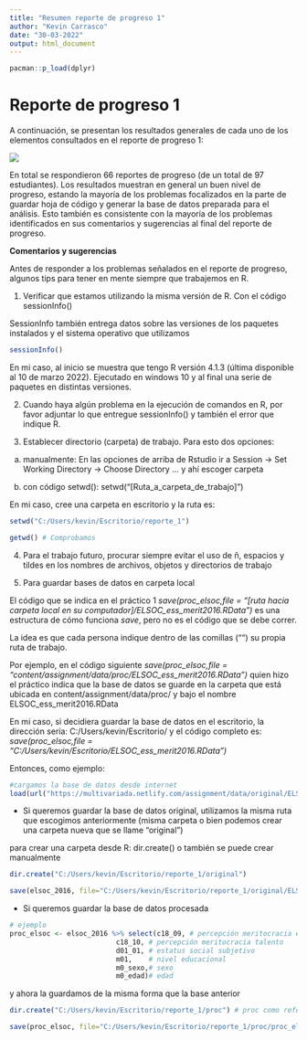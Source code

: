 ```yaml
---
title: "Resumen reporte de progreso 1"
author: "Kevin Carrasco"
date: "30-03-2022"
output: html_document
---
```


```r
pacman::p_load(dplyr)
```

# Reporte de progreso 1

A continuación, se presentan los resultados generales de cada uno de los elementos consultados en el reporte de progreso 1:

![](https://github.com/Kevin-carrasco/reportes-progreso/blob/main/reporte_1/reporte_1.png?raw=true)

En total se respondieron 66 reportes de progreso (de un total de 97 estudiantes). Los resultados muestran en general un buen nivel de progreso, estando la mayoría de los problemas focalizados en la parte de guardar hoja de código y generar la base de datos preparada para el análisis. Esto también es consistente con la mayoría de los problemas identificados en sus comentarios y sugerencias al final del reporte de progreso.

**Comentarios y sugerencias**

Antes de responder a los problemas señalados en el reporte de progreso, algunos tips para tener en mente siempre que trabajemos en R.

1. Verificar que estamos utilizando la misma versión de R. Con el código sessionInfo()

SessionInfo también entrega datos sobre las versiones de los paquetes instalados y el sistema operativo que utilizamos

```r
sessionInfo()
```

En mi caso, al inicio se muestra que tengo R versión 4.1.3 (última disponible al 10 de marzo 2022). Ejecutado en windows 10 y al final una serie de paquetes en distintas versiones.

2. Cuando haya algún problema en la ejecución de comandos en R, por favor adjuntar lo que entregue sessionInfo() y también el error que indique R.

3. Establecer directorio (carpeta) de trabajo. Para esto dos opciones:

 a. manualmente: 
En las opciones de arriba de Rstudio ir a Session -> Set Working Directory -> Choose Directory ... y ahí escoger carpeta

 b. con código setwd():
setwd("[Ruta_a_carpeta_de_trabajo]")

En mi caso, cree una carpeta en escritorio y la ruta es:
```r
setwd("C:/Users/kevin/Escritorio/reporte_1")

getwd() # Comprobamos
```

4. Para el trabajo futuro, procurar siempre evitar el uso de ñ, espacios y tildes en los nombres de archivos, objetos y directorios de trabajo

5. Para guardar bases de datos en carpeta local

El código que se indica en el práctico 1 *save(proc_elsoc,file = "[ruta hacia carpeta local en su computador]/ELSOC_ess_merit2016.RData")* es una estructura de cómo funciona *save*, pero no es el código que se debe correr.

La idea es que cada persona indique dentro de las comillas ("") su propia ruta de trabajo.

Por ejemplo, en el código siguiente *save(proc_elsoc,file = "content/assignment/data/proc/ELSOC_ess_merit2016.RData")* quien hizo el práctico indica que la base de datos se guarde en la carpeta que está ubicada en content/assignment/data/proc/ y bajo el nombre ELSOC_ess_merit2016.RData

En mi caso, si decidiera guardar la base de datos en el escritorio, la dirección sería: C:/Users/kevin/Escritorio/ y el código completo es: *save(proc_elsoc,file = "C:/Users/kevin/Escritorio/ELSOC_ess_merit2016.RData")*

Entonces, como ejemplo:

```r
#cargamos la base de datos desde internet
load(url("https://multivariada.netlify.com/assignment/data/original/ELSOC_W01_v3.10.RData"))
```

- Si queremos guardar la base de datos original, utilizamos la misma ruta que escogimos anteriormente (misma carpeta o bien podemos crear una carpeta nueva que se llame "original")

para crear una carpeta desde R: dir.create() o también se puede crear manualmente

```r
dir.create("C:/Users/kevin/Escritorio/reporte_1/original")

save(elsoc_2016, file="C:/Users/kevin/Escritorio/reporte_1/original/ELSOC_2016.RData") # Agregamos .Rdata luego del nombre del archivo para darle formato
```

- Si queremos guardar la base de datos procesada

```r
# ejemplo
proc_elsoc <- elsoc_2016 %>% select(c18_09, # percepción meritocracia esfuerzo
                          c18_10, # percepción meritocracia talento
                          d01_01, # estatus social subjetivo
                          m01,    # nivel educacional
                          m0_sexo,# sexo
                          m0_edad)# edad
```

y ahora la guardamos de la misma forma que la base anterior

```r
dir.create("C:/Users/kevin/Escritorio/reporte_1/proc") # proc como referencia a base de datos procesada

save(proc_elsoc, file="C:/Users/kevin/Escritorio/reporte_1/proc/proc_elsoc.RData") # Agregamos .Rdata para darle formato
```
